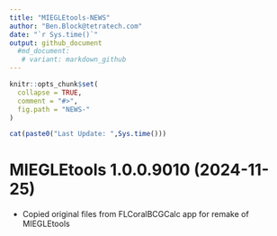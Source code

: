 ```yaml
---
title: "MIEGLEtools-NEWS"
author: "Ben.Block@tetratech.com"
date: "`r Sys.time()`"
output: github_document
  #md_document:
   # variant: markdown_github
---
```


<!-- NEWS.md is generated from NEWS.Rmd. Please edit that file -->

```r
knitr::opts_chunk$set(
  collapse = TRUE,
  comment = "#>",
  fig.path = "NEWS-"
)
```

```r
cat(paste0("Last Update: ",Sys.time()))
```

# MIEGLEtools 1.0.0.9010 (2024-11-25)

-   Copied original files from FLCoralBCGCalc app for remake of MIEGLEtools

